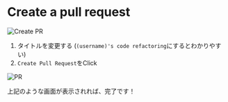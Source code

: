 
# Create a pull request

![Create PR](https://gyazo.com/c16fac263ccb9ca57d5e25081eeafc42.png)

1. タイトルを変更する (`(username)'s code refactoring`にするとわかりやすい)
2. `Create Pull Request`をClick

![PR](https://gyazo.com/2af4e848412a88a2d09456f7eb8d21e4.png)

上記のような画面が表示されれば、完了です！

<MigrateButtons
  prev='/setup?page=2'/>
